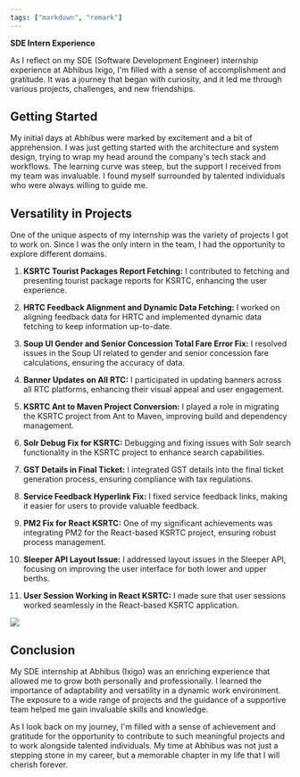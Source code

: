 ```yaml
---
tags: ["markdown", "remark"]
---
```

**SDE Intern Experience**


As I reflect on my SDE (Software Development Engineer) internship experience at Abhibus Ixigo, I'm filled with a sense of accomplishment and gratitude. It was a journey that began with curiosity, and it led me through various projects, challenges, and new friendships.

## Getting Started

My initial days at Abhibus were marked by excitement and a bit of apprehension. I was just getting started with the architecture and system design, trying to wrap my head around the company's tech stack and workflows. The learning curve was steep, but the support I received from my team was invaluable. I found myself surrounded by talented individuals who were always willing to guide me.

## Versatility in Projects

One of the unique aspects of my internship was the variety of projects I got to work on. Since I was the only intern in the team, I had the opportunity to explore different domains. 

1. **KSRTC Tourist Packages Report Fetching:**
    I contributed to fetching and presenting tourist package reports for KSRTC, enhancing the user experience.

2. **HRTC Feedback Alignment and Dynamic Data Fetching:**
    I worked on aligning feedback data for HRTC and implemented dynamic data fetching to keep information up-to-date.

3. **Soup UI Gender and Senior Concession Total Fare Error Fix:**
    I resolved issues in the Soup UI related to gender and senior concession fare calculations, ensuring the accuracy of data.

4. **Banner Updates on All RTC:**
    I participated in updating banners across all RTC platforms, enhancing their visual appeal and user engagement.

5. **KSRTC Ant to Maven Project Conversion:**
    I played a role in migrating the KSRTC project from Ant to Maven, improving build and dependency management.

6. **Solr Debug Fix for KSRTC:**
   Debugging and fixing issues with Solr search functionality in the KSRTC project to enhance search capabilities.

7. **GST Details in Final Ticket:**
    I integrated GST details into the final ticket generation process, ensuring compliance with tax regulations.

8. **Service Feedback Hyperlink Fix:**
    I fixed service feedback links, making it easier for users to provide valuable feedback.

9. **PM2 Fix for React KSRTC:**
    One of my significant achievements was integrating PM2 for the React-based KSRTC project, ensuring robust process management.

10. **Sleeper API Layout Issue:**
    I addressed layout issues in the Sleeper API, focusing on improving the user interface for both lower and upper berths.

11. **User Session Working in React KSRTC:**
    I made sure that user sessions worked seamlessly in the React-based KSRTC application.


![](/asides/office.jpg)


## Conclusion

My SDE internship at Abhibus (Ixigo) was an enriching experience that allowed me to grow both personally and professionally. I learned the importance of adaptability and versatility in a dynamic work environment. The exposure to a wide range of projects and the guidance of a supportive team helped me gain invaluable skills and knowledge.

As I look back on my journey, I'm filled with a sense of achievement and gratitude for the opportunity to contribute to such meaningful projects and to work alongside talented individuals. My time at Abhibus was not just a stepping stone in my career, but a memorable chapter in my life that I will cherish forever.
